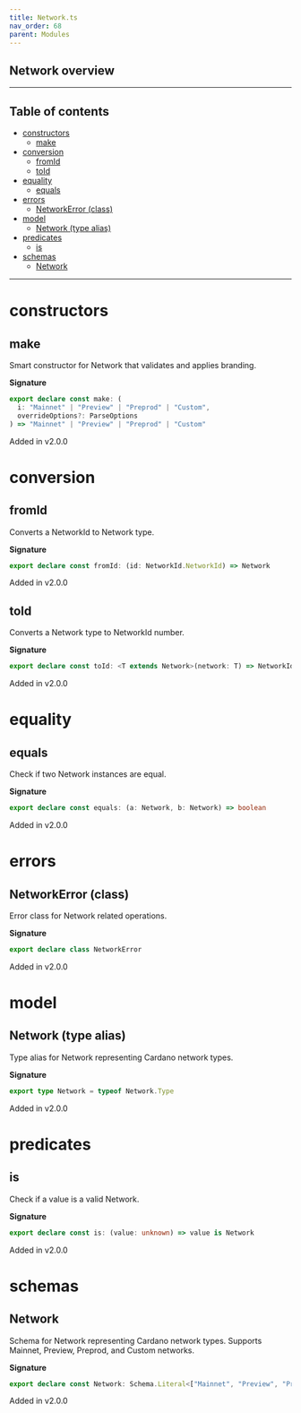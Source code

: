 ```yaml
---
title: Network.ts
nav_order: 68
parent: Modules
---
```


## Network overview

---

<h2 className="text-delta">Table of contents</h2>

- [constructors](#constructors)
  - [make](#make)
- [conversion](#conversion)
  - [fromId](#fromid)
  - [toId](#toid)
- [equality](#equality)
  - [equals](#equals)
- [errors](#errors)
  - [NetworkError (class)](#networkerror-class)
- [model](#model)
  - [Network (type alias)](#network-type-alias)
- [predicates](#predicates)
  - [is](#is)
- [schemas](#schemas)
  - [Network](#network)

---

# constructors

## make

Smart constructor for Network that validates and applies branding.

**Signature**

```ts
export declare const make: (
  i: "Mainnet" | "Preview" | "Preprod" | "Custom",
  overrideOptions?: ParseOptions
) => "Mainnet" | "Preview" | "Preprod" | "Custom"
```

Added in v2.0.0

# conversion

## fromId

Converts a NetworkId to Network type.

**Signature**

```ts
export declare const fromId: (id: NetworkId.NetworkId) => Network
```

Added in v2.0.0

## toId

Converts a Network type to NetworkId number.

**Signature**

```ts
export declare const toId: <T extends Network>(network: T) => NetworkId.NetworkId
```

Added in v2.0.0

# equality

## equals

Check if two Network instances are equal.

**Signature**

```ts
export declare const equals: (a: Network, b: Network) => boolean
```

Added in v2.0.0

# errors

## NetworkError (class)

Error class for Network related operations.

**Signature**

```ts
export declare class NetworkError
```

Added in v2.0.0

# model

## Network (type alias)

Type alias for Network representing Cardano network types.

**Signature**

```ts
export type Network = typeof Network.Type
```

Added in v2.0.0

# predicates

## is

Check if a value is a valid Network.

**Signature**

```ts
export declare const is: (value: unknown) => value is Network
```

Added in v2.0.0

# schemas

## Network

Schema for Network representing Cardano network types.
Supports Mainnet, Preview, Preprod, and Custom networks.

**Signature**

```ts
export declare const Network: Schema.Literal<["Mainnet", "Preview", "Preprod", "Custom"]>
```

Added in v2.0.0
